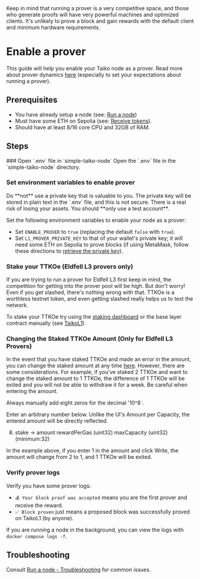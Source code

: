 
<Callout type="warning">
  Keep in mind that running a prover is a very competitive space, and those who
  generate proofs will have very powerful machines and optimized clients. It's
  unlikely to prove a block and gain rewards with the default client and minimum
  hardware requirements.
</Callout>

# Enable a prover

This guide will help you enable your Taiko node as a prover. Read more about prover dynamics [here](/docs/concepts/proving#prover-dynamics) (especially to set your expectations about running a prover).

## Prerequisites

- You have already setup a node (see: [Run a node](/docs/guides/run-a-node))
- Must have some ETH on Sepolia (see: [Receive tokens](/docs/guides/receive-tokens)).
- Should have at least 8/16 core CPU and 32GB of RAM.

## Steps

<Steps>
### Open `.env` file in `simple-taiko-node`
Open the `.env` file in the `simple-taiko-node` directory.

### Set environment variables to enable prover

<Callout type="warning">
  Do **not** use a private key that is valuable to you. The private key will be
  stored in plain text in the `.env` file, and this is not secure. There is a
  real risk of losing your assets. You should **only use a test account**.
</Callout>

Set the following environment variables to enable your node as a prover:

- Set `ENABLE_PROVER` to `true` (replacing the default `false` with `true`).
- Set `L1_PROVER_PRIVATE_KEY` to that of your wallet's private key; it will need some ETH on Sepolia to prove blocks (if using MetaMask, follow these directions to [retrieve the private key](https://metamask.zendesk.com/hc/en-us/articles/360015289632-How-to-export-an-account-s-private-key)).

### Stake your TTKOe (Eldfell L3 provers only)

If you are trying to run a prover for Eldfell L3 first keep in mind, the competition for getting into the prover pool will be high. But don't worry! Even if you get slashed, there's nothing wrong with that. TTKOe is a worthless testnet token, and even getting slashed really helps us to test the network.

To stake your TTKOe try using the [staking dashboard](https://staking.l3test.taiko.xyz/) or the base layer contract manually (see [TaikoL1](/docs/reference/contract-addresses)).

### Changing the Staked TTKOe Amount (Only for Eldfell L3 Provers)

In the event that you have staked TTKOe and made an error in the amount, you can change the staked amount at any time [here](https://explorer.test.taiko.xyz/address/0xC9580414A4372BDdBd8e19e01854DC0B2b1390Cf/write-proxy#address-tabs).
However, there are some considerations.
For example, if you've staked 2 TTKOe and want to change the staked amount to 1 TTKOe, the difference of 1 TTKOe will be exited and you will not be able to withdraw it for a week. Be careful when entering the amount.

<Callout type="warning">
  Always manually add eight zeros for the decimal '10^8`.
</Callout>

Enter an arbitrary number below. Unlike the UI's Amount per Capacity, the entered amount will be directly reflected.

8. stake →
amount
rewardPerGas (uint32)
maxCapacity (uint32) (minimum:32)

In the example above, if you enter 1 in the amount and click Write, the amount will change from 2 to 1, and 1 TTKOe will be exited.

### Verify prover logs

Verify you have some prover logs:

- `💰 Your block proof was accepted` means you are the first prover and receive the reward.
- `✅ Block proven` just means a proposed block was successfully proved on TaikoL1 (by anyone).

If you are running a node in the background, you can view the logs with `docker compose logs -f`.

</Steps>

## Troubleshooting

Consult [Run a node - Troubleshooting](/docs/guides/run-a-node#troubleshooting) for common issues.
